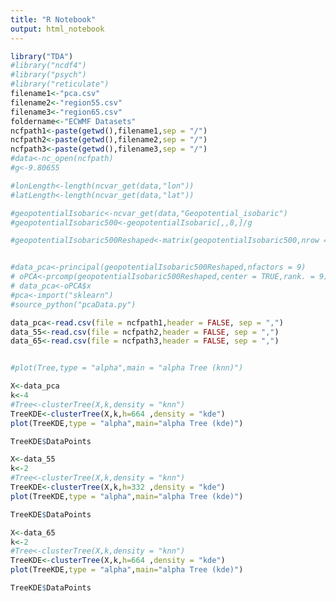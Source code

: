 ```yaml
---
title: "R Notebook"
output: html_notebook
---
```



```r
library("TDA")
#library("ncdf4")
#library("psych")
#library("reticulate")
filename1<-"pca.csv"
filename2<-"region55.csv"
filename3<-"region65.csv"
foldername<-"ECWMF Datasets"
ncfpath1<-paste(getwd(),filename1,sep = "/")
ncfpath2<-paste(getwd(),filename2,sep = "/")
ncfpath3<-paste(getwd(),filename3,sep = "/")
#data<-nc_open(ncfpath)
#g<-9.80655

#lonLength<-length(ncvar_get(data,"lon"))
#latLength<-length(ncvar_get(data,"lat"))

#geopotentialIsobaric<-ncvar_get(data,"Geopotential_isobaric")
#geopotentialIsobaric500<-geopotentialIsobaric[,,8,]/g

#geopotentialIsobaric500Reshaped<-matrix(geopotentialIsobaric500,nrow = 51,ncol = lonLength*latLength)


#data_pca<-principal(geopotentialIsobaric500Reshaped,nfactors = 9)
# oPCA<-prcomp(geopotentialIsobaric500Reshaped,center = TRUE,rank. = 9)
# data_pca<-oPCA$x
#pca<-import("sklearn")
#source_python("pcaData.py")

data_pca<-read.csv(file = ncfpath1,header = FALSE, sep = ",")
data_55<-read.csv(file = ncfpath2,header = FALSE, sep = ",")
data_65<-read.csv(file = ncfpath3,header = FALSE, sep = ",")


#plot(Tree,type = "alpha",main = "alpha Tree (knn)")
```
```r
X<-data_pca
k<-4
#Tree<-clusterTree(X,k,density = "knn")
TreeKDE<-clusterTree(X,k,h=664 ,density = "kde")
plot(TreeKDE,type = "alpha",main="alpha Tree (kde)")
```
```r
TreeKDE$DataPoints
```

```r
X<-data_55
k<-2
#Tree<-clusterTree(X,k,density = "knn")
TreeKDE<-clusterTree(X,k,h=332 ,density = "kde")
plot(TreeKDE,type = "alpha",main="alpha Tree (kde)")
```
```r
TreeKDE$DataPoints
```

```r
X<-data_65
k<-2
#Tree<-clusterTree(X,k,density = "knn")
TreeKDE<-clusterTree(X,k,h=664 ,density = "kde")
plot(TreeKDE,type = "alpha",main="alpha Tree (kde)")
```

```r
TreeKDE$DataPoints
```

